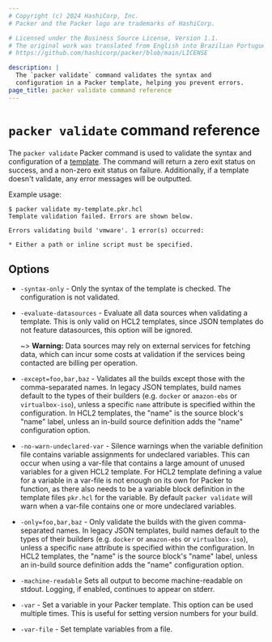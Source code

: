 ```yaml
---
# Copyright (c) 2024 HashiCorp, Inc.
# Packer and the Packer logo are trademarks of HashiCorp.

# Licensed under the Business Source License, Version 1.1.
# The original work was translated from English into Brazilian Portuguese.
# https://github.com/hashicorp/packer/blob/main/LICENSE

description: |
  The `packer validate` command validates the syntax and
  configuration in a Packer template, helping you prevent errors.
page_title: packer validate command reference
---
```


# `packer validate` command reference

The `packer validate` Packer command is used to validate the syntax and
configuration of a [template](/packer/docs/templates). The command will
return a zero exit status on success, and a non-zero exit status on failure.
Additionally, if a template doesn't validate, any error messages will be
outputted.

Example usage:

```shell-session
$ packer validate my-template.pkr.hcl
Template validation failed. Errors are shown below.

Errors validating build 'vmware'. 1 error(s) occurred:

* Either a path or inline script must be specified.
```

## Options

- `-syntax-only` - Only the syntax of the template is checked. The
  configuration is not validated.

- `-evaluate-datasources` - Evaluate all data sources when validating a template.
  This is only valid on HCL2 templates, since JSON templates do not feature
  datasources, this option will be ignored.

  ~> **Warning:** Data sources may rely on external services for fetching data,
  which can incur some costs at validation if the services being contacted are
  billing per operation.

- `-except=foo,bar,baz` - Validates all the builds except those with the
  comma-separated names. In legacy JSON templates, build names default to the
  types of their builders (e.g. `docker` or
  `amazon-ebs` or `virtualbox-iso`), unless a specific `name` attribute is
  specified within the configuration. In HCL2 templates, the "name" is the
  source block's "name" label, unless an in-build source definition adds the
  "name" configuration option.

- `-no-warn-undeclared-var` - Silence warnings when the variable definition
  file contains variable assignments for undeclared variables. This can occur
  when using a var-file that contains a large amount of unused variables for a
  given HCL2 template. For HCL2 template defining a value for a variable in a
  var-file is not enough on its own for Packer to function, as there also needs
  to be a variable block definition in the template files `pkr.hcl` for the
  variable. By default `packer validate` will warn when a var-file contains one
  or more undeclared variables.

- `-only=foo,bar,baz` - Only validate the builds with the given comma-separated
  names. In legacy JSON templates, build names default to the
  types of their builders (e.g. `docker` or
  `amazon-ebs` or `virtualbox-iso`), unless a specific `name` attribute is
  specified within the configuration. In HCL2 templates, the "name" is the
  source block's "name" label, unless an in-build source definition adds the
  "name" configuration option.

- `-machine-readable` Sets all output to become machine-readable on stdout.
  Logging, if enabled, continues to appear on stderr.

- `-var` - Set a variable in your Packer template. This option can be used
  multiple times. This is useful for setting version numbers for your build.

- `-var-file` - Set template variables from a file.
